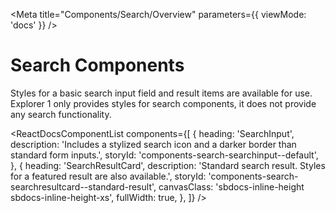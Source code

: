 
<Meta title="Components/Search/Overview" parameters={{ viewMode: 'docs' }} />

# Search Components

Styles for a basic search input field and result items are available for use. Explorer 1 only provides styles for search components, it does not provide any search functionality.

<ReactDocsComponentList
  components={[
    {
      heading: 'SearchInput',
      description:
        'Includes a stylized search icon and a darker border than standard form inputs.',
      storyId: 'components-search-searchinput--default',
    },
    {
      heading: 'SearchResultCard',
      description:
        'Standard search result. Styles for a featured result are also available.',
      storyId: 'components-search-searchresultcard--standard-result',
      canvasClass: 'sbdocs-inline-height sbdocs-inline-height-xs',
      fullWidth: true,
    },
  ]}
/>
